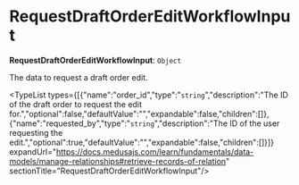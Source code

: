 
# RequestDraftOrderEditWorkflowInput

 **RequestDraftOrderEditWorkflowInput**: `Object`

The data to request a draft order edit.

<TypeList types={[{"name":"order_id","type":"`string`","description":"The ID of the draft order to request the edit for.","optional":false,"defaultValue":"","expandable":false,"children":[]},{"name":"requested_by","type":"`string`","description":"The ID of the user requesting the edit.","optional":true,"defaultValue":"","expandable":false,"children":[]}]} expandUrl="https://docs.medusajs.com/learn/fundamentals/data-models/manage-relationships#retrieve-records-of-relation" sectionTitle="RequestDraftOrderEditWorkflowInput"/>
